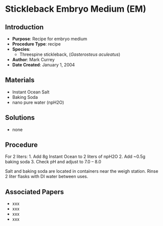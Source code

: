 # Stickleback Embryo Medium (EM) {#sec-recipe-em}

## Introduction

-   **Purpose**: Recipe for embryo medium\
-   **Procedure Type**: recipe
-   **Species**:
    -   Threespine stickleback, (*Gasterosteus aculeatus*)
-   **Author**: Mark Currey
-   **Date Created**: January 1, 2004

## Materials

-   Instant Ocean Salt
-   Baking Soda
-   nano pure water (npH2O)

## Solutions

-   none

## Procedure

For 2 liters: 1. Add 8g Instant Ocean to 2 liters of npH2O 2. Add \~0.5g baking soda 3. Check pH and adjust to 7.0 – 8.0

::: {.callout-Note title="NOTE"}
Salt and baking soda are located in containers near the weigh station. Rinse 2 liter flasks with DI water between uses.
:::

## Associated Papers

-   xxx
-   xxx
-   xxx
-   xxx
